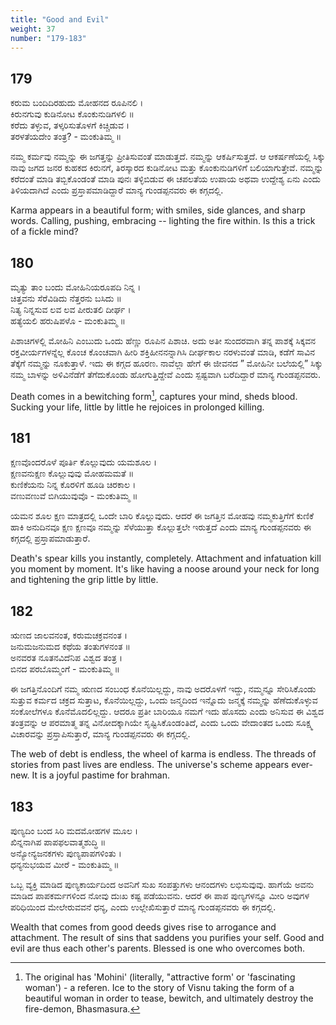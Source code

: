 ```yaml
---
title: "Good and Evil"
weight: 37
number: "179-183"
---
```


## 179

ಕರುಮ ಬಂದಿದಿರಹುದು ಮೋಹನದ ರೂಪಿನಲಿ ।  
ಕಿರುನಗುವು ಕುಡಿನೋಟ ಕೊಂಕುನುಡಿಗಳಲಿ ॥  
ಕರೆದು ತಳ್ಳುವ, ತಳ್ಕರಿಸುತೊಳಗೆ ಕಿಚ್ಚಿಡುವ ।  
ತರಳತೆಯದೇಂ ತಂತ್ರ? - ಮಂಕುತಿಮ್ಮ ॥

ನಮ್ಮ ಕರ್ಮವು ನಮ್ಮನ್ನು ಈ ಜಗತ್ತನ್ನು ಪ್ರೀತಿಸುವಂತೆ ಮಾಡುತ್ತದೆ. ನಮ್ಮನ್ನು ಆಕರ್ಷಿಸುತ್ತದೆ. ಆ ಆಕರ್ಷಣೆಯಲ್ಲಿ ಸಿಕ್ಕು ನಾವು ಜಗದ ಜನರ ಕುಹಕದ ಕಿರುನಗೆ, ತಿರಸ್ಕಾರದ ಕುಡಿನೋಟ ಮತ್ತು ಕೊಂಕುನುಡಿಗಳಿಗೆ ಬಲಿಯಾಗುತ್ತೇವೆ. ನಮ್ಮನ್ನು ಕರೆದಂತೆ ಮಾಡಿ ತಬ್ಬಿಕೊಂಡಂತೆ ಮಾಡಿ ಪುನಃ ತಳ್ಳಿಬಿಡುವ ಈ ಚಪಲತೆಯ ಉಪಾಯ ಅಥವಾ ಉದ್ದೇಶ್ಯ ಏನು ಎಂದು ತಿಳಿಯದಾಗಿದೆ ಎಂದು ಪ್ರಸ್ತಾಪಮಾಡಿದ್ದಾರೆ ಮಾನ್ಯ ಗುಂಡಪ್ಪನವರು ಈ ಕಗ್ಗದಲ್ಲಿ.

Karma appears in a beautiful form; with smiles, side glances, and sharp words. Calling, pushing, embracing -- lighting the fire within. Is this a trick of a fickle mind?

## 180

ಮೃತ್ಯು ತಾಂ ಬಂದು ಮೋಹಿನಿಯರೂಪದಿ ನಿನ್ನ ।  
ಚಿತ್ತವನು ಸೆರೆವಿಡಿದು ನೆತ್ತರನು ಬಸಿದು ॥  
ನಿತ್ಯ ನಿನ್ನಸುವ ಲವ ಲವ ಪೀರುತಲಿ ದೀರ್ಘ ।  
ಹತ್ಯೆಯಲಿ ಹರುಷಿಪಳೊ - ಮಂಕುತಿಮ್ಮ ॥

ಪಿಶಾಚಿಗಳಲ್ಲಿ ಮೋಹಿನಿ ಎಂಬುದು ಒಂದು ಹೆಣ್ಣು ರೂಪಿನ ಪಿಶಾಚಿ. ಅದು ಅತೀ ಸುಂದರವಾಗಿ ತನ್ನ ಪಾಶಕ್ಕೆ ಸಿಕ್ಕವನ ರಕ್ತವೀರ್ಯಗಳನ್ನೆಲ್ಲ ಕೊಂಚ ಕೊಂಚವಾಗಿ ಹೀರಿ ಶಕ್ತಿಹೀನನನ್ನಾಗಿಸಿ ದೀರ್ಘಕಾಲ ನರಳುವಂತೆ ಮಾಡಿ, ಕಡೆಗೆ ಸಾವಿನ ತೆಕ್ಕೆಗೆ ನಮ್ಮನ್ನು ನೂಕುತ್ತಾಳೆ. ಇದು ಈ ಕಗ್ಗದ ಹೂರಣ. ನಾವೆಲ್ಲಾ ಹೇಗೆ ಈ ಜೀವನದ ” ಮೋಹಿನೀ ಬಲೆಯಲ್ಲಿ” ಸಿಕ್ಕು ನಮ್ಮ ಬಾಳನ್ನು ಅಳಿವಿನೆಡೆಗೆ ತೆಗೆದುಕೊಂಡು ಹೋಗುತ್ತಿದ್ದೇವೆ ಎಂದು ಸ್ಪಷ್ಟವಾಗಿ ಬರೆದಿದ್ದಾರೆ ಮಾನ್ಯ ಗುಂಡಪ್ಪನವರು.

Death comes in a bewitching form[^69], captures your mind, sheds blood. Sucking your life, little by little he rejoices in prolonged killing.

## 181

ಕ್ಷಣವೊಂದರೊಳೆ ಪೂರ್ತಿ ಕೊಲ್ಲುವುದು ಯಮಶೂಲ ।  
ಕ್ಷಣವನುಕ್ಷಣ ಕೊಲ್ಲುವುವು ಮೋಹಮಮತೆ ॥  
ಕುಣಿಕೆಯನು ನಿನ್ನ ಕೊರಳಿಗೆ ಹೂಡಿ ಚಿರಕಾಲ ।  
ವಣುವಣುವೆ ಬಿಗಿಯುವುವೊ - ಮಂಕುತಿಮ್ಮ ॥

ಯಮನ ಶೂಲ ಕ್ಷಣ ಮಾತ್ರದಲ್ಲಿ ಒಂದೇ ಬಾರಿ ಕೊಲ್ಲುವುದು. ಆದರೆ ಈ ಜಗತ್ತಿನ ಮೋಹವು ನಮ್ಮಕುತ್ತಿಗೆಗೆ ಕುಣಿಕೆ ಹಾಕಿ ಅನುದಿನವೂ ಕ್ಷಣ ಕ್ಷಣವೂ ನಮ್ಮನ್ನು ಸೆಳೆಯುತ್ತಾ ಕೊಲ್ಲುತ್ತಲೇ ಇರುತ್ತದೆ ಎಂದು ಮಾನ್ಯ ಗುಂಡಪ್ಪನವರು ಈ ಕಗ್ಗದಲ್ಲಿ ಪ್ರಸ್ತಾಪಮಾಡುತ್ತಾರೆ.

Death's spear kills you instantly, completely. Attachment and infatuation kill you moment by moment. It's like having a noose around your neck for long and tightening the grip little by little.

## 182

ಋಣದ ಜಾಲವನಂತ, ಕರುಮಚಕ್ರವನಂತ ।  
ಜನುಮಜನುಮದ ಕಥೆಯ ತಂತುಗಳನಂತ ॥  
ಅನವರತ ನೂತನವಿದೆನಿಪ ವಿಶ್ವದ ತಂತ್ರ ।  
ಬಿನದ ಪರಬೊಮ್ಮಂಗೆ - ಮಂಕುತಿಮ್ಮ ॥

ಈ ಜಗತ್ತಿನೊಂದಿಗೆ ನಮ್ಮ ಋಣದ ಸಂಬಂಧ ಕೊನೆಯಿಲ್ಲದ್ದು, ನಾವು ಅದರೊಳಗೆ ಇದ್ದು, ನಮ್ಮನ್ನೂ ಸೇರಿಸಿಕೊಂಡು ಸುತ್ತುವ ಕರ್ಮದ ಚಕ್ರದ ಸುತ್ತಾಟ, ಕೊನೆಯಿಲ್ಲದ್ದು, ಒಂದು ಜನ್ಮದಿಂದ ಇನ್ನೊದು ಜನ್ಮಕ್ಕೆ ನಮ್ಮನ್ನು ಹೆಣೆದುಕೊಳ್ಳುವ ಸಂಕೋಲೆಗಳೂ ಕೊನೆಮೊದಲಿಲ್ಲದ್ದು. ಆದರೂ ಪ್ರತೀ ಬಾರಿಯೂ ನಮಗೆ ಇದು ಹೊಸದು ಎಂದು ಅನಿಸುವ ಈ ವಿಶ್ವದ ತಂತ್ರವನ್ನು ಆ ಪರಮಾತ್ಮ ತನ್ನ ವಿನೋದಕ್ಕಾಗಿಯೇ ಸೃಷ್ಟಿಸಿಕೊಂಡಂತಿದೆ, ಎಂದು ಒಂದು ವೇದಾಂತದ ಒಂದು ಸೂಕ್ಷ್ಮ ವಿಚಾರವನ್ನು ಪ್ರಸ್ತಾಪಿಸುತ್ತಾರೆ, ಮಾನ್ಯ ಗುಂಡಪ್ಪನವರು ಈ ಕಗ್ಗದಲ್ಲಿ.

The web of debt is endless, the wheel of karma is endless. The threads of stories from past lives are endless. The universe's scheme appears ever-new. It is a joyful pastime for brahman.

## 183

ಪುಣ್ಯದಿಂ ಬಂದ ಸಿರಿ ಮದಮೋಹಗಳ ಮೂಲ ।  
ಖಿನ್ನನಾಗಿಪ ಪಾಪಫಲವಾತ್ಮಶುದ್ಧಿ ॥  
ಅನ್ಯೋನ್ಯಜನಕಗಳು ಪುಣ್ಯಪಾಪಗಳಿಂತು ।  
ಧನ್ಯನುಭಯವ ಮೀರೆ - ಮಂಕುತಿಮ್ಮ ॥

ಒಬ್ಬ ವ್ಯಕ್ತಿ ಮಾಡಿದ ಪುಣ್ಯಕಾರ್ಯದಿಂದ ಅವನಿಗೆ ಸುಖ ಸಂಪತ್ತುಗಳು ಆನಂದಗಳು ಲಭಿಸುವುವು. ಹಾಗೆಯೆ ಅವನು ಮಾಡಿದ ಪಾಪಕರ್ಮಗಳಿಂದ ನೋವು ದುಃಖ ಕಷ್ಟ ಪಡೆಯುವನು. ಆದರೆ ಈ ಪಾಪ ಪುಣ್ಯಗಳನ್ನೂ ಮೀರಿ ಅವುಗಳ ಪರಿಧಿಯಿಂದ ಮೇಲೇರುವವನೆ ಧನ್ಯ, ಎಂದು ಉಲ್ಲೇಖಿಸುತ್ತಾರೆ ಮಾನ್ಯ ಗುಂಡಪ್ಪನವರು ಈ ಕಗ್ಗದಲ್ಲಿ.

Wealth that comes from good deeds gives rise to arrogance and attachment. The result of sins that saddens you purifies your self. Good and evil are thus each other's parents. Blessed is one who overcomes both.

[^69]: The original has 'Mohini' (literally, "attractive form' or 'fascinating woman') - a referen. Ice to the story of Visnu taking the form of a beautiful woman in order to tease, bewitch, and ultimately destroy the fire-demon, Bhasmasura.
